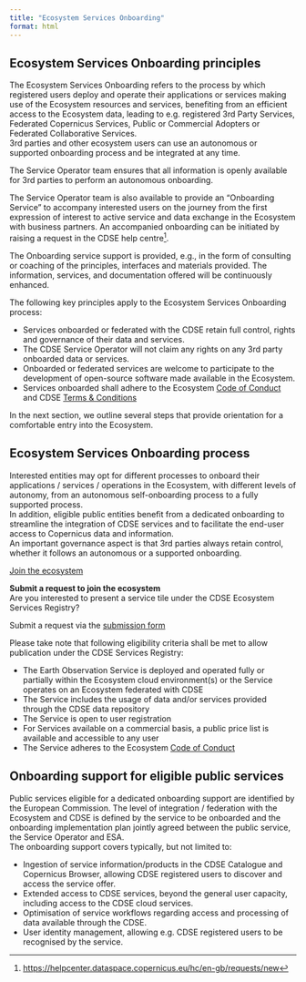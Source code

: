 ```yaml
---
title: "Ecosystem Services Onboarding"
format: html
---
```


## Ecosystem Services Onboarding principles

The Ecosystem Services Onboarding refers to the process by which registered users deploy and operate their applications or services making use of the Ecosystem resources and services, benefiting from an efficient access to the Ecosystem data, leading to e.g. registered 3rd Party Services, Federated Copernicus Services, Public or Commercial Adopters or Federated Collaborative Services.<br> 
3rd parties and other ecosystem users can use an autonomous or supported onboarding process and be integrated at any time.

The Service Operator team ensures that all information is openly available for 3rd parties to perform an autonomous onboarding.

The Service Operator team is also available to provide an “Onboarding Service” to accompany interested users on the journey from the first expression of interest to active service and data exchange in the Ecosystem with business partners. An accompanied onboarding can be initiated by raising a request in the CDSE help centre[^1].

The Onboarding service support is provided, e.g., in the form of consulting or coaching of the principles, interfaces and materials provided. The information, services, and documentation offered will be continuously enhanced.

The following key principles apply to the Ecosystem Services Onboarding process:

*	Services onboarded or federated with the CDSE retain full control, rights and governance of their data and services. 
*	The CDSE Service Operator will not claim any rights on any 3rd party onboarded data or services. 
*	Onboarded or federated services are welcome to participate to the development of open-source software made available in the Ecosystem.
*	Services onboarded shall adhere to the Ecosystem [Code of Conduct](https://dataspace.copernicus.eu/ecosystem-code-conduct) and CDSE [Terms & Conditions](https://dataspace.copernicus.eu/terms-and-conditions) 

In the next section, we outline several steps that provide orientation for a comfortable entry into the Ecosystem.

[^1]: [https://helpcenter.dataspace.copernicus.eu/hc/en-gb/requests/new](https://helpcenter.dataspace.copernicus.eu/hc/en-gb/requests/new)

## Ecosystem Services Onboarding process

Interested entities may opt for different processes to onboard their applications / services / operations in the Ecosystem, with different levels of autonomy, from an autonomous self-onboarding process to a fully supported process.<br>
In addition, eligible public entities benefit from a dedicated onboarding to streamline the integration of CDSE services and to facilitate the end-user access to Copernicus data and information.<br> 
An important governance aspect is that 3rd parties always retain control, whether it follows an autonomous or a supported onboarding.

[Join the ecosystem](https://dataspace.copernicus.eu/ecosystem/services/about)

**Submit a request to join the ecosystem**<br>
Are you interested to present a service tile under the CDSE Ecosystem Services Registry?

Submit a request via the [submission form](https://dataspace.copernicus.eu/ecosystem/join)

Please take note that following eligibility criteria shall be met to allow publication under the CDSE Services Registry: 

* The Earth Observation Service is deployed and operated fully or partially within the Ecosystem cloud environment(s) or the Service operates on an Ecosystem federated with CDSE 
* The Service includes the usage of data and/or services provided through the CDSE data repository 
* The Service is open to user registration 
* For Services available on a commercial basis, a public price list is available and accessible to any user 
* The Service adheres to the Ecosystem [Code of Conduct](https://dataspace.copernicus.eu/ecosystem-code-conduct) 
 

## Onboarding support for eligible public services

Public services eligible for a dedicated onboarding support are identified by the European Commission. 
The level of integration / federation with the Ecosystem and CDSE is defined by the service to be onboarded and the onboarding implementation plan jointly agreed between the public service, the Service Operator and ESA.<br> 
The onboarding support covers typically, but not limited to: 

*	Ingestion of service information/products in the CDSE Catalogue and Copernicus Browser, allowing CDSE registered users to discover and access the service offer.
*	Extended access to CDSE services, beyond the general user capacity, including access to the CDSE cloud services.
*	Optimisation of service workflows regarding access and processing of data available through the CDSE.
*	User identity management, allowing e.g. CDSE registered users to be recognised by the service.